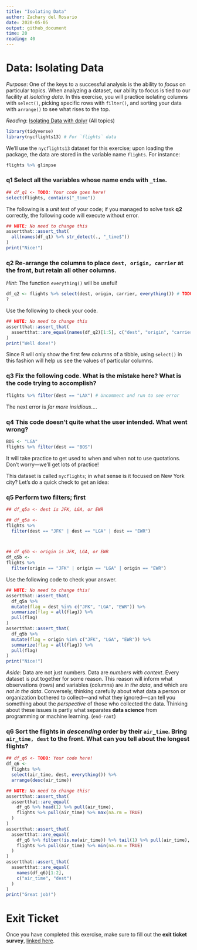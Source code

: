 ```yaml
---
title: "Isolating Data"
author: Zachary del Rosario
date: 2020-05-05
output: github_document
time: 20
reading: 40
---
```


# Data: Isolating Data

*Purpose*: One of the keys to a successful analysis is the ability to *focus* on
particular topics. When analyzing a dataset, our ability to focus is tied to our
facility at *isolating data*. In this exercise, you will practice isolating
columns with `select()`, picking specific rows with `filter()`, and sorting your
data with `arrange()` to see what rises to the top.

*Reading*: [Isolating Data with dplyr](https://rstudio.cloud/learn/primers/2.2) (All topics)

```r
library(tidyverse)
library(nycflights13) # For `flights` data
```

We'll use the `nycflights13` dataset for this exercise; upon loading the
package, the data are stored in the variable name `flights`. For instance:

```r
flights %>% glimpse
```

### __q1__ Select all the variables whose name ends with `_time`.

```r
## df_q1 <- TODO: Your code goes here!
select(flights, contains("_time"))
```

The following is a *unit test* of your code; if you managed to solve task __q2__
correctly, the following code will execute without error.

```r
## NOTE: No need to change this
assertthat::assert_that(
  all(names(df_q1) %>% str_detect(., "_time$"))
)
print("Nice!")
```

### __q2__ Re-arrange the columns to place `dest, origin, carrier` at the front, but retain all other columns.

*Hint*: The function `everything()` will be useful!

```r
df_q2 <- flights %>% select(dest, origin, carrier, everything()) # TODO: Modify to move columns to the front
?
```

Use the following to check your code.

```r
## NOTE: No need to change this
assertthat::assert_that(
  assertthat::are_equal(names(df_q2)[1:5], c("dest", "origin", "carrier", "year", "month"))
)
print("Well done!")
```

Since R will only show the first few columns of a tibble, using `select()` in
this fashion will help us see the values of particular columns.

### __q3__ Fix the following code. What is the mistake here? What is the code trying to accomplish?

```r
flights %>% filter(dest == "LAX") # Uncomment and run to see error
```

The next error is *far more insidious*....

### __q4__ This code doesn't quite what the user intended. What went wrong?

```r
BOS <- "LGA"
flights %>% filter(dest == "BOS")
```

It will take practice to get used to when and when not to use quotations. Don't
worry---we'll get lots of practice!

This dataset is called `nycflights`; in what sense is it focused on New York
city? Let's do a quick check to get an idea:

### __q5__ Perform **two** filters; first

```r
## df_q5a <- dest is JFK, LGA, or EWR

## df_q5a <-
flights %>%  
  filter(dest == "JFK" | dest == "LGA" | dest == "EWR")



## df_q5b <- origin is JFK, LGA, or EWR
df_q5b <-
flights %>%  
  filter(origin == "JFK" | origin == "LGA" | origin == "EWR")
```


Use the following code to check your answer.

```r
## NOTE: No need to change this!
assertthat::assert_that(
  df_q5a %>%
  mutate(flag = dest %in% c("JFK", "LGA", "EWR")) %>%
  summarize(flag = all(flag)) %>%
  pull(flag)
)
assertthat::assert_that(
  df_q5b %>%
  mutate(flag = origin %in% c("JFK", "LGA", "EWR")) %>%
  summarize(flag = all(flag)) %>%
  pull(flag)
)
print("Nice!")
```


*Aside*: Data are not just numbers. Data are *numbers with context*. Every
dataset is put together for some reason. This reason will inform what
observations (rows) and variables (columns) are *in the data*, and which are
*not in the data*. Conversely, thinking carefully about what data a person or
organization bothered to collect---and what they ignored---can tell you
something about the *perspective* of those who collected the data. Thinking
about these issues is partly what separates __data science__ from programming or
machine learning. (`end-rant`)

### __q6__ Sort the flights in *descending* order by their `air_time`. Bring `air_time, dest` to the front. What can you tell about the longest flights?

```r
## df_q6 <- TODO: Your code here!
df_q6 <- 
  flights %>% 
  select(air_time, dest, everything()) %>% 
  arrange(desc(air_time))

```

```r
## NOTE: No need to change this!
assertthat::assert_that(
  assertthat::are_equal(
    df_q6 %>% head(1) %>% pull(air_time),
    flights %>% pull(air_time) %>% max(na.rm = TRUE)
  )
)
assertthat::assert_that(
  assertthat::are_equal(
    df_q6 %>% filter(!is.na(air_time)) %>% tail(1) %>% pull(air_time),
    flights %>% pull(air_time) %>% min(na.rm = TRUE)
  )
)
assertthat::assert_that(
  assertthat::are_equal(
    names(df_q6)[1:2],
    c("air_time", "dest")
  )
)
print("Great job!")
```


<!-- include-exit-ticket -->
# Exit Ticket
<!-- -------------------------------------------------- -->

Once you have completed this exercise, make sure to fill out the **exit ticket survey**, [linked here](https://docs.google.com/forms/d/e/1FAIpQLSeuq2LFIwWcm05e8-JU84A3irdEL7JkXhMq5Xtoalib36LFHw/viewform?usp=pp_url&entry.693978880=e-data01-isolate-assignment.Rmd).
